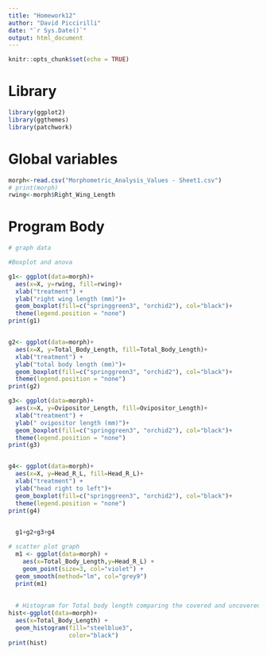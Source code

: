 ```yaml
---
title: "Homework12"
author: "David Piccirilli"
date: "`r Sys.Date()`"
output: html_document
---
```


```r
knitr::opts_chunk$set(echo = TRUE)
```

# Library 
```r
library(ggplot2)
library(ggthemes)
library(patchwork)
```

# Global variables

```r
morph<-read.csv("Morphometric_Analysis_Values - Sheet1.csv")
# print(morph)
rwing<-morph$Right_Wing_Length
```
# Program Body
```r
# graph data 

#Boxplot and anova

g1<- ggplot(data=morph)+
  aes(x=X, y=rwing, fill=rwing)+
  xlab("treatment") +
  ylab("right wing length (mm)")+
  geom_boxplot(fill=c("springgreen3", "orchid2"), col="black")+
  theme(legend.position = "none")
print(g1)


g2<- ggplot(data=morph)+
  aes(x=X, y=Total_Body_Length, fill=Total_Body_Length)+
  xlab("treatment") +
  ylab("total body length (mm)")+
  geom_boxplot(fill=c("springgreen3", "orchid2"), col="black")+
  theme(legend.position = "none")
print(g2)

g3<- ggplot(data=morph)+
  aes(x=X, y=Ovipositor_Length, fill=Ovipositor_Length)+
  xlab("treatment") +
  ylab(" ovipositor length (mm)")+
  geom_boxplot(fill=c("springgreen3", "orchid2"), col="black")+
  theme(legend.position = "none")
print(g3)


g4<- ggplot(data=morph)+
  aes(x=X, y=Head_R_L, fill=Head_R_L)+
  xlab("treatment") +
  ylab("head right to left")+
  geom_boxplot(fill=c("springgreen3", "orchid2"), col="black")+
  theme(legend.position = "none")
print(g4)

  
  g1+g2+g3+g4

# scatter plot graph
  m1 <- ggplot(data=morph) + 
    aes(x=Total_Body_Length,y=Head_R_L) +
    geom_point(size=3, col="violet") +
  geom_smooth(method="lm", col="grey9")
  print(m1)
  
  
  # Histogram for Total body length comparing the covered and uncovered groups
hist<-ggplot(data=morph)+
  aes(x=Total_Body_Length) + 
  geom_histogram(fill="steelblue3",
                 color="black")
print(hist)

```


